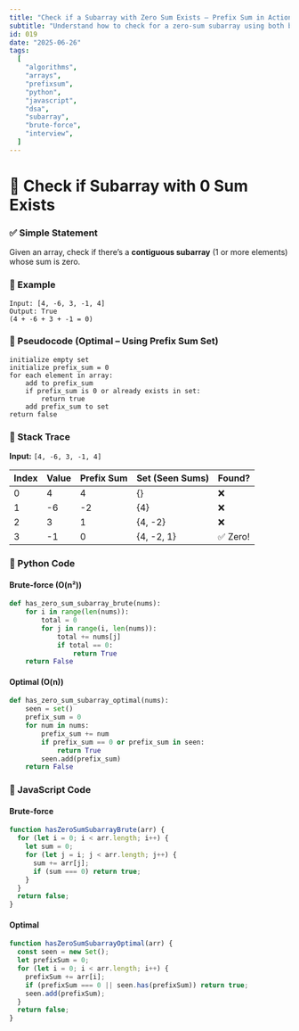 ```yaml
---
title: "Check if a Subarray with Zero Sum Exists – Prefix Sum in Action"
subtitle: "Understand how to check for a zero-sum subarray using both brute-force and prefix sum techniques, with step-by-step code in Python and JavaScript."
id: 019
date: "2025-06-26"
tags:
  [
    "algorithms",
    "arrays",
    "prefixsum",
    "python",
    "javascript",
    "dsa",
    "subarray",
    "brute-force",
    "interview",
  ]
---
```


# 🧠 Check if Subarray with 0 Sum Exists

### ✅ Simple Statement

Given an array, check if there’s a **contiguous subarray** (1 or more elements) whose sum is zero.

### 🧩 Example

```text
Input: [4, -6, 3, -1, 4]
Output: True
(4 + -6 + 3 + -1 = 0)
```

### 🧾 Pseudocode (Optimal – Using Prefix Sum Set)

```
initialize empty set
initialize prefix_sum = 0
for each element in array:
    add to prefix_sum
    if prefix_sum is 0 or already exists in set:
        return true
    add prefix_sum to set
return false
```

### 🧪 Stack Trace

**Input:** `[4, -6, 3, -1, 4]`

| Index | Value | Prefix Sum | Set (Seen Sums) | Found?   |
| ----- | ----- | ---------- | --------------- | -------- |
| 0     | 4     | 4          | {}              | ❌       |
| 1     | -6    | -2         | {4}             | ❌       |
| 2     | 3     | 1          | {4, -2}         | ❌       |
| 3     | -1    | 0          | {4, -2, 1}      | ✅ Zero! |

### 🐍 Python Code

#### Brute-force (O(n²))

```python
def has_zero_sum_subarray_brute(nums):
    for i in range(len(nums)):
        total = 0
        for j in range(i, len(nums)):
            total += nums[j]
            if total == 0:
                return True
    return False
```

#### Optimal (O(n))

```python
def has_zero_sum_subarray_optimal(nums):
    seen = set()
    prefix_sum = 0
    for num in nums:
        prefix_sum += num
        if prefix_sum == 0 or prefix_sum in seen:
            return True
        seen.add(prefix_sum)
    return False
```

### 📜 JavaScript Code

#### Brute-force

```js
function hasZeroSumSubarrayBrute(arr) {
  for (let i = 0; i < arr.length; i++) {
    let sum = 0;
    for (let j = i; j < arr.length; j++) {
      sum += arr[j];
      if (sum === 0) return true;
    }
  }
  return false;
}
```

#### Optimal

```js
function hasZeroSumSubarrayOptimal(arr) {
  const seen = new Set();
  let prefixSum = 0;
  for (let i = 0; i < arr.length; i++) {
    prefixSum += arr[i];
    if (prefixSum === 0 || seen.has(prefixSum)) return true;
    seen.add(prefixSum);
  }
  return false;
}
```
